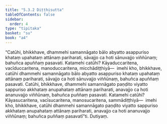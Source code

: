 ```yaml
---
title: "5.3.2 Diṭṭhisutta"
tableOfContents: false
sidebar:
  order: 4
type: "tipitaka"
basket: "su"
book: "a4"
---
```



<DynamicBreadcrumb />

<Division number="222" book="a4" bookNo="15" page="550">

<Paragraph number="1402" book="a4">
“Catūhi, bhikkhave, dhammehi samannāgato bālo abyatto asappuriso khataṃ upahataṃ attānaṃ pariharati, sāvajjo ca hoti sānuvajjo viññūnaṃ; bahuñca apuññaṃ pasavati. Katamehi catūhi? Kāyaduccaritena, vacīduccaritena, manoduccaritena, micchādiṭṭhiyā—  imehi kho, bhikkhave, catūhi dhammehi samannāgato bālo abyatto asappuriso khataṃ upahataṃ attānaṃ pariharati, sāvajjo ca hoti sānuvajjo viññūnaṃ, bahuñca apuññaṃ pasavati.
</Paragraph>

<Paragraph number="1403" book="a4">
Catūhi, bhikkhave, dhammehi samannāgato paṇḍito viyatto sappuriso akkhataṃ anupahataṃ attānaṃ pariharati, anavajjo ca hoti ananuvajjo viññūnaṃ, bahuñca puññaṃ pasavati. Katamehi catūhi? Kāyasucaritena, vacīsucaritena, manosucaritena, sammādiṭṭhiyā—  imehi kho, bhikkhave, catūhi dhammehi samannāgato paṇḍito viyatto sappuriso akkhataṃ anupahataṃ attānaṃ pariharati, anavajjo ca hoti ananuvajjo viññūnaṃ; bahuñca puññaṃ pasavatī”ti.

</Paragraph>
</Division>

<Paragraph number="1404" type="center" book="a4">
Dutiyaṃ.
</Paragraph>